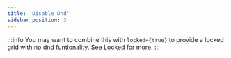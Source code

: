 ```yaml
---
title: 'Disable Dnd'
sidebar_position: 3
---
```




:::info
You may want to combine this with `locked={true}` to provide a locked grid with no dnd funtionality. See [Locked](/docs/core/locked) for more.
:::

<FrameworkSpecific framework="JavaScript">
  <DocRef declaration="DockviewComponentOptions" methods={["disableDnd"]} />
</FrameworkSpecific>

<FrameworkSpecific framework="React">
  <DocRef declaration="IDockviewReactProps" methods={["disableDnd"]}  />
</FrameworkSpecific>

<FrameworkSpecific framework="Vue">
  <DocRef declaration="IDockviewVueProps" methods={["disableDnd"]}  />
</FrameworkSpecific>





